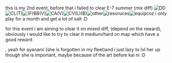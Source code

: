 this is my 2nd event, before that i failed to clear E-7 summer (mix diff) [[File:Ddx.png|thumb|DD]][[File:Cl(t).png|thumb|CL(T)]][[File:(f)bb(v).png|thumb|(F)BB(V)]][[File:Ca(v).png|thumb|CA(V)]][[File:Cv(l)(b).png|thumb|CV(L)(B)]][[File:Otherx.png|thumb|other]][[File:Reso.png|thumb|resoruces]][[File:Equipx.png|thumb|equip]]coz i only play for a month and get a lot of salt :D

for this event i am aiming to clear it on mixed diff, (depend on the reward), obviously i would like to try to clear it medium/hard on map which have a good reward

, yeah for ayanami (she is forgotten in my fleet)and i just lazy to lvl her up though she is important, maybe because of the art before kai ni :D<ac_metadata title="2nd check-up for my fleet before event (HQ102)"> </ac_metadata>